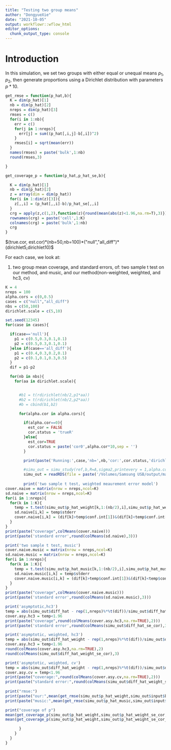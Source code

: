 ```yaml
---
title: "Testing two group means"
author: "DongyueXie"
date: "2021-10-05"
output: workflowr::wflow_html
editor_options:
  chunk_output_type: console
---
```





# Introduction

In this simulation, we set two groups with either equal or unequal means $p_1,p_2$, then generate proportions using a Dirichlet distribution with parameters $p*10$.

```r
get_rmse = function(p_hat,b){
  K = dim(p_hat)[1]
  nb = dim(p_hat)[2]
  nreps = dim(p_hat)[3]
  rmses = c()
  for(i in 1:nb){
    err = c()
    for(j in 1:nreps){
      err[j] = sum((p_hat[,i,j]-b[,i])^2)
    }
    rmses[i] = sqrt(mean(err))
  }
  names(rmses) = paste('bulk',1:nb)
  round(rmses,3)

}

get_coverage_p = function(p_hat,p_hat_se,b){

  K = dim(p_hat)[1]
  nb = dim(p_hat)[2]
  z = array(dim = dim(p_hat))
  for(i in 1:dim(z)[3]){
    z[,,i] = (p_hat[,,i]-b)/p_hat_se[,,i]
  }
  crg = apply(z,c(1,2),function(z){round(mean(abs(z)<1.96,na.rm=T),3)})
  rownames(crg) = paste('cell',1:K)
  colnames(crg) = paste('bulk',1:nb)
  crg
}

```

$(true.cor, est.cor)*(nb=50,nb=100)*("null","all_diff")*(dirichlet5,dirichlet10)$

For each case, we look at:

1. two group mean coverage, and standard errors, of: two sample t test on our method, and music, and our method(non-weighted, weighted, and hc3, cv)


```r
K = 4
nreps = 100
alpha.cors = c(0,0.5)
cases = c("null","all_diff")
nbs = c(50,100)
dirichlet.scale = c(5,10)

set.seed(12345)
for(case in cases){

  if(case=='null'){
    p1 = c(0.5,0.3,0.1,0.1)
    p2 = c(0.5,0.3,0.1,0.1)
  }else if(case=='all_diff'){
    p1 = c(0.4,0.3,0.2,0.1)
    p2 = c(0.1,0.1,0.3,0.5)
  }
  dif = p1-p2

  for(nb in nbs){
    for(aa in dirichlet.scale){


      #b1 = t(rdirichlet(nb/2,p1*aa))
      #b2 = t(rdirichlet(nb/2,p2*aa))
      #b = cbind(b1,b2)

      for(alpha.cor in alpha.cors){

        if(alpha.cor==0){
          est_cor = FALSE
          cor.status = 'trueR'
        }else{
          est_cor=TRUE
          cor.status = paste('cor0',alpha.cor*10,sep = '')
        }

        print(paste('Running:',case,'nb=',nb,'cor:',cor.status,'dirichlet scale=',aa))

        #simu_out = simu_study(ref,b,R=A,sigma2,printevery = 1,alpha.cor = alpha.cor,est_cor=est_cor)
        simu_out = readRDS(file = paste('/Volumes/Samsung USB/output/manuscript/simulation/simulation_',nb,'bulk_500genecor_',cor.status,'_',case,'_dirichlet',aa,'.rds',sep=''))
        
        print('two sample t test, weighted meaurement error model')
cover.naive = matrix(nrow = nreps,ncol=K)
sd.naive = matrix(nrow = nreps,ncol=K)
for(i in 1:nreps){
  for(k in 1:K){
    temp = t.test(simu_out$p_hat_weight[k,1:(nb/2),i],simu_out$p_hat_weight[k,(nb/2+1):nb,i])
    sd.naive[i,k] = temp$stderr
    cover.naive[i,k] = (dif[k]>temp$conf.int[1])&(dif[k]<temp$conf.int[2])
  }
}
print(paste("coverage",colMeans(cover.naive)))
print(paste('standard error',round(colMeans(sd.naive),3)))

print('two sample t test, music')
cover.naive.music = matrix(nrow = nreps,ncol=K)
sd.naive.music = matrix(nrow = nreps,ncol=K)
for(i in 1:nreps){
  for(k in 1:K){
    temp = t.test(simu_out$p_hat_music[k,1:(nb/2),i],simu_out$p_hat_music[k,(nb/2+1):nb,i])
    sd.naive.music[i,k] = temp$stderr
    cover.naive.music[i,k] = (dif[k]>temp$conf.int[1])&(dif[k]<temp$conf.int[2])
  }
}
print(paste("coverage",colMeans(cover.naive.music)))
print(paste('standard error',round(colMeans(sd.naive.music),3)))

print('asymptotic,hc3')
temp = abs(simu_out$diff_hat - rep(1,nreps)%*%t(dif))/simu_out$diff_hat_se_cor
cover.asy.hc3 = temp<1.96
print(paste("coverage",round(colMeans(cover.asy.hc3,na.rm=TRUE),2)))
print(paste('standard error',round(colMeans(simu_out$diff_hat_se_cor),3)))

print('asymptotic, weighted, hc3')
temp = abs(simu_out$diff_hat_weight - rep(1,nreps)%*%t(dif))/simu_out$diff_hat_weight_se_cor
cover.asy.hc3 = temp<1.96
round(colMeans(cover.asy.hc3,na.rm=TRUE),2)
round(colMeans(simu_out$diff_hat_weight_se_cor),3)

print('asymptotic, weighted, cv')
temp = abs(simu_out$diff_hat_weight - rep(1,nreps)%*%t(dif))/simu_out$diff_hat_weight_se_cor_cv
cover.asy.cv = temp<1.96
print(paste("coverage:",round(colMeans(cover.asy.cv,na.rm=TRUE),2)))
print(paste("standard error:",round(colMeans(simu_out$diff_hat_weight_se_cor_cv),3)))
        
print("rmse:")
print(paste("our:",mean(get_rmse(simu_out$p_hat_weight,simu_out$input$b))))
print(paste("music:",mean(get_rmse(simu_out$p_hat_music,simu_out$input$b))))

print("coverage of p")
mean(get_coverage_p(simu_out$p_hat_weight,simu_out$p_hat_weight_se_cor,simu_out$input$b))
mean(get_coverage_p(simu_out$p_hat_weight,simu_out$p_hat_weight_se_cor_cv,simu_out$input$b))

      }
    }
  }
}

```

